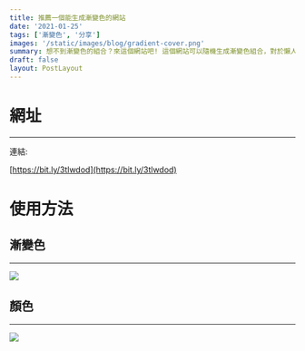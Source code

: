 ```yaml
---
title: 推薦一個能生成漸變色的網站
date: '2021-01-25'
tags: ['漸變色', '分享']
images: '/static/images/blog/gradient-cover.png'
summary: 想不到漸變色的組合？來這個網站吧! 這個網站可以隨機生成漸變色組合，對於懶人來說十分方便
draft: false
layout: PostLayout
---
```


<TOCInline toc={props.toc} asDisclosure />

# 網址

---

連結:

[https://bit.ly/3tlwdod](https://bit.ly/3tlwdod)

# 使用方法

## 漸變色

---

![](/static/images/blog/gradient-2.png)

## 顏色

---

![](/static/images/blog/gradient-3.png)
